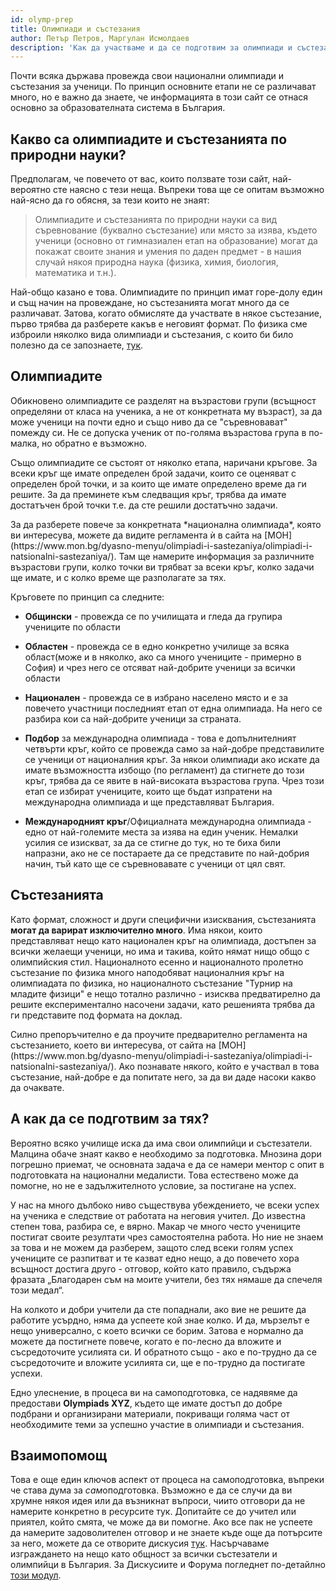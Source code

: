 ```yaml
---
id: olymp-prep
title: Олимпиади и състезания
author: Петър Петров, Маргулан Исмолдаев
description: 'Как да участваме и да се подготвим за олимпиади и състезания по физика?'
---
```


<Warning title="Информацията се отнася за България">
Почти всяка държава провежда свои национални олимпиади и състезания за ученици. По принцип основните етапи не се различават много, но е важно да знаете, че информацията в този сайт се отнася основно за образователната система в България.
</Warning>

## Какво са олимпиадите и състезанията по природни науки?
Предполагам, че повечето от вас, които ползвате този сайт, най-вероятно сте наясно с тези неща. Въпреки това ще се опитам възможно най-ясно да го обясня, за тези които не знаят:

>Олимпиадите и състезанията по природни науки са вид съревнование (буквално състезание) или място за изява, където ученици (основно от гимназиален етап на образование) могат да покажат своите знания и умения по даден предмет - в нашия случай някоя природна наука (физика, химия, биология, математика и т.н.). 

Най-общо казано е това. Олимпиадите по принцип имат горе-долу един и същ начин на провеждане, но състезанията могат много да се различават. Затова, когато обмисляте да участвате в някое състезание, първо трябва да разберете какъв е неговият формат. По физика сме изброили няколко вида олимпиади и състезания, с които би било полезно да се запознаете, [тук](/general/phys-resources).


## Олимпиадите
Обикновено олимпиадите се разделят на възрастови групи (всъщност определяни от класа на ученика, а не от конкретната му възраст), за да може ученици на почти едно и също ниво да се "съревновават" помежду си. Не се допуска ученик от по-голяма възрастова група в по-малка, но обратно е възможно.

Също олимпиадите се състоят от няколко етапа, наричани кръгове. За всеки кръг ще имате определен брой задачи, които се оценяват с определен брой точки, и за които ще имате определено време да ги решите. За да преминете към следващия кръг, трябва да имате достатъчен брой точки т.е. да сте решили достатъчно задачи.

<Warning title="Специфични изисквания">
За да разберете повече за конкретната *национална олимпиада*, която ви интересува, можете да видите регламента ѝ в сайта на [МОН](https://www.mon.bg/dyasno-menyu/olimpiadi-i-sastezaniya/olimpiadi-i-natsionalni-sastezaniya/). Там ще намерите информация за различните възрастови групи, колко точки ви трябват за всеки кръг, колко задачи ще имате, и с колко време ще разполагате за тях.
</Warning>

Кръговете по принцип са следните:

- **Общински** - провежда се по училищата и гледа да групира учениците по области
- **Областен** - провежда се в едно конкретно училище за всяка област(може и в няколко, ако са много учениците - примерно в София) и чрез него се отсяват най-добрите ученици за всички области
- **Национален** - провежда се в избрано населено място и е за повечето участници последният етап от една олимпиада. На него се разбира кои са най-добрите ученици за страната.

- **Подбор** за международна олимпиада - това е допълнителният четвърти кръг, който се провежда само за най-добре представилите се ученици от националния кръг. За някои олимпиади ако искате да имате възможността избощо (по регламент) да стигнете до този кръг, трябва да се явите в най-високата възрастова група. Чрез този етап се избират учениците, които ще бъдат изпратени на международна олимпиада и ще представляват България.

- **Международният кръг**/Официалната международна олимпиада - едно от най-големите места за изява на един ученик. Немалки усилия се изискват, за да се стигне до тук, но те биха били напразни, ако не се постараете да се представите по най-добрия начин, тъй като ще се съревновавате с ученици от цял свят.

## Състезанията
Като формат, сложност и други специфични изисквания, състезанията **могат да варират изключително много**. Има някои, които представляват нещо като национален кръг на олимпиада, достъпен за всички желаещи ученици, но има и такива, който нямат нищо общо с олимпийския стил. 
<Optional title="Пример:">
Националното есенно и националното пролетно състезание по физика много наподобяват националния кръг на олимпиадата по физика, но националното състезание "Турнир на младите физици" е нещо тотално различно - изисква предватирелно да решите експериментално насочени задачи, като решенията трябва да ги представите под формата на доклад.
</Optional>

<Warning>
Силно препоръчително е да проучите предварително регламента на състезанието, което ви интересува, от сайта на [МОН](https://www.mon.bg/dyasno-menyu/olimpiadi-i-sastezaniya/olimpiadi-i-natsionalni-sastezaniya/). Ако познавате някого, който е участвал в това състезание, най-добре е да попитате него, за да ви даде насоки какво да очаквате.
</Warning>

## А как да се подготвим за тях?
Вероятно всяко училище иска да има свои олимпийци и състезатели. Малцина обаче знаят какво е необходимо за подготовка. Мнозина дори погрешно приемат, че основната задача е да се намери ментор с опит в подготовката на национални медалисти. Това естествено може да помогне, но не е задължителното условие, за постигане на успех.

У нас на много дълбоко ниво съществува убеждението, че всеки успех на ученика е следствие от работата на неговия учител. До известна степен това, разбира се, е вярно. Макар че много често учениците постигат своите резултати чрез самостоятелна работа. Но ние не знаем за това и не можем да разберем, защото след всеки голям успех учениците се разпитват и те казват едно нещо, а до повечето хора всъщност достига друго - отговор, който като правило, съдържа фразата „Благодарен съм на моите учители, без тях нямаше да спечеля този медал“.

На колкото и добри учители да сте попаднали, ако вие не решите да работите усърдно, няма да успеете кой знае колко. И да, мързелът е нещо универсално, с което всички се борим. Затова е нормално да можете да постигнете повече, когато е по-лесно да вложите и съсредоточите усилията си. И обратното също - ако е по-трудно да се съсредоточите и вложите усилията си, ще е по-трудно да постигате успехи.

Едно улеснение, в процеса ви на самоподготовка, се надявяме да предостави **Olympiads XYZ**, където ще имате достъп до добре подбрани и организирани материали, покриващи голяма част от необходимите теми за успешно участие в олимпиади и състезания.

## Взаимопомощ 

Това е още един ключов аспект от процеса на самоподготовка, въпреки че става дума за *сам*оподготовка. Възможно е да се случи да ви хрумне някоя идея или да възникнат въпроси, чиито отговори да не намерите конкретно в ресурсите тук. Допитайте се до учител или приятел, който смята, че може да ви помогне. Ако все пак не успеете да намерите задоволителен отговор и не знаете къде още да потърсите за него, можете да се отворите дискусия [тук](https://github.com/OlympiadsXYZ/olympiads-xyz/discussions). Насърчаваме изграждането на нещо като общност за всички състезатели и олимпийци в България. За Дискусиите и Форума погледнет по-детайлно [този модул](/general/discussions).

